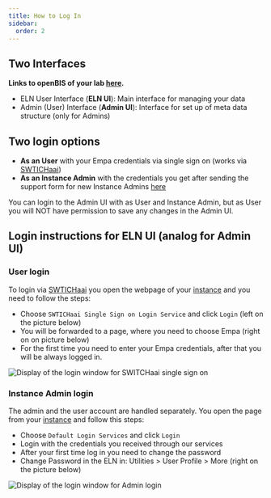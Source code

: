 ```yaml
---
title: How to Log In
sidebar:
  order: 2
---
```



## Two Interfaces
**Links to openBIS of your lab [here](../../pages-for-labs).** 

- ELN User Interface (**ELN UI**): Main interface for managing your data
- Admin (User) Interface (**Admin UI**): Interface for set up of meta data structure (only for Admins)

## Two login options

- **As an User** with your Empa credentials via single sign on (works via [SWTICHaai](https://www.switch.ch/aai/))
- **As an Instance Admin** with the credentials you get after sending the support form for new Instance Admins [here](../../support) 

<Aside type="caution" title="Warning">
    You can login to the Admin UI with as User and Instance Admin, but as User you will NOT have permission to save any changes in the Admin UI.
</Aside>  

## Login instructions for ELN UI (analog for Admin UI)
### User login

To login via [SWTICHaai](https://www.switch.ch/aai/) you open the webpage of your [instance](../../pages-for-labs) and you need to follow the steps:

* Choose `SWTICHaai Single Sign on Login Service` and click `Login` (left on the picture below)
* You will be forwarded to a page, where you need to choose Empa (right on on picture below)
* For the first time you need to enter your Empa credentials, after that you will be always logged in.

![Display of the login window for SWITCHaai single sign on](src/assets/openBIS/Bild/SwitchAAI_login.png)

### Instance Admin login

The admin and the user account are handled separately. You open the page from your [instance](../../pages-for-labs) and follow this steps:

* Choose `Default Login Services` and click `Login`
* Login with the credentials you received through our services
* After your first time log in you need to change the password
* Change Password in the ELN in: Utilities > User Profile > More (right on the picture below)

![Display of the login window for Admin login](src/assets/openBIS/Bild/Admin_login.png)
